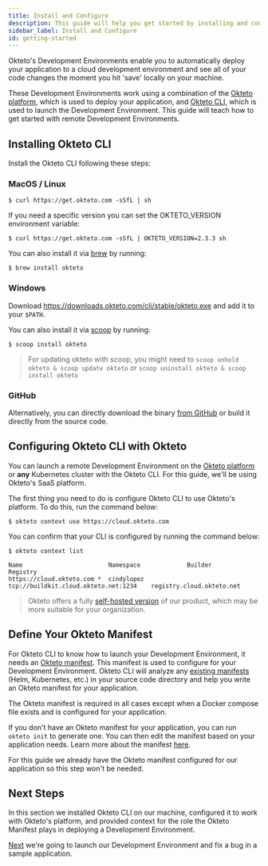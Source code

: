 ```yaml
---
title: Install and Configure 
description: This guide will help you get started by installing and configuring Okteto's Development Environments.
sidebar_label: Install and Configure
id: getting-started
---
```



Okteto's Development Environments enable you to automatically deploy your application to a cloud development environment and see all of your code changes the moment you hit 'save' locally on your machine.

These Development Environments work using a combination of the [Okteto platform](index.md), which is used to deploy your application, and [Okteto CLI](cloud/okteto-cli.mdx), which is used to launch the Development Environment. This guide will teach how to get started with remote Development Environments.

## Installing Okteto CLI

Install the Okteto CLI following these steps:

### MacOS / Linux

```console
$ curl https://get.okteto.com -sSfL | sh
```

If you need a specific version you can set the OKTETO_VERSION environment variable:

```console
$ curl https://get.okteto.com -sSfL | OKTETO_VERSION=2.3.3 sh
```

You can also install it via [brew](https://brew.sh/) by running:

```console
$ brew install okteto
```

### Windows

Download https://downloads.okteto.com/cli/stable/okteto.exe and add it to your `$PATH`.

You can also install it via [scoop](https://scoop.sh/) by running:

```console
$ scoop install okteto
```

> For updating okteto with scoop, you might need to `scoop unhold okteto & scoop update okteto` or `scoop uninstall okteto & scoop install okteto`

### GitHub

Alternatively, you can directly download the binary [from GitHub](https://github.com/okteto/okteto/releases) or build it directly from the source code.

## Configuring Okteto CLI with Okteto

You can launch a remote Development Environment on the [Okteto platform](index.md) or **any** Kubernetes cluster with the Okteto CLI. For this guide, we'll be using Okteto's SaaS platform. 

The first thing you need to do is configure Okteto CLI to use Okteto's platform. To do this, run the command below:

```console
$ okteto context use https://cloud.okteto.com
```

You can confirm that your CLI is configured by running the command below:

```console
$ okteto context list
```
```console
Name                        Namespace             Builder                                 Registry
https://cloud.okteto.com *  cindylopez            tcp://buildkit.cloud.okteto.net:1234    registry.cloud.okteto.net
```

> Okteto offers a fully [self-hosted version](/self-hosted) of our product, which may be more suitable for your organization.

## Define Your Okteto Manifest

For Okteto CLI to know how to launch your Development Environment, it needs an [Okteto manifest](cloud/okteto-cli.mdx#okteto-manifest). This manifest is used to configure for your Development Environment. Okteto CLI will analyze any [existing manifests](cloud/okteto-cli.mdx#deployment-manifests) (Helm, Kubernetes, etc.) in your source code directory and help you write an Okteto manifest for your application.

The Okteto manifest is required in all cases except when a Docker compose file exists and is configured for your application.

If you don't have an Okteto manifest for your application, you can run `okteto init` to generate one. You can then edit the manifest based on your application needs. Learn more about the manifest [here](reference/manifest.mdx).

For this guide we already have the Okteto manifest configured for our application so this step won't be needed.

## Next Steps

In this section we installed Okteto CLI on our machine, configured it to work with Okteto's platform, and provided context for the role the Okteto Manifest plays in deploying a Development Environment.

[Next](using-dev-envs.mdx) we're going to launch our Development Environment and fix a bug in a sample application.
